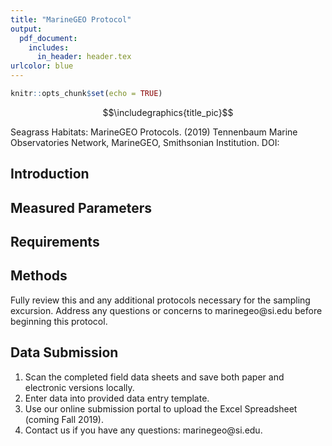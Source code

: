 ```yaml
---
title: "MarineGEO Protocol"
output:
  pdf_document:
    includes:
      in_header: header.tex
urlcolor: blue
---
```


```r
knitr::opts_chunk$set(echo = TRUE)
```

\noindent\rule{\textwidth}{0.4pt}

$$\includegraphics{title_pic}$$


\underline{How to cite this work:} Seagrass Habitats: MarineGEO Protocols. (2019) Tennenbaum Marine Observatories Network, MarineGEO, Smithsonian Institution. DOI:

\vspace*{\fill}
\begin{center}
\includegraphics[height=1.5cm, width=4.8cm]{smithsonian}\\
marinegeo@si.edu
\end{center}

\thispagestyle{empty}
\clearpage
\pagenumbering{arabic}

\noindent\rule{\textwidth}{0.4pt} 

## Introduction

\noindent\rule{\textwidth}{0.4pt}

## Measured Parameters

\noindent\rule{\textwidth}{0.4pt}

## Requirements

\underline{Survey Design:}

\renewcommand{\labelitemi}{$\square$}
\setlength{\parskip}{0.1em}
\begin{itemize}
  \item first item
  \item second item
\end{itemize}
\vspace{\baselineskip}

\underline{Fieldwork:}

\renewcommand{\labelitemi}{$\square$}
\setlength{\parskip}{0.1em}
\begin{itemize}
  \item first item
  \item second item
\end{itemize}
\vspace{\baselineskip}

\underline{Post-Processing:}

\renewcommand{\labelitemi}{$\square$}
\setlength{\parskip}{0.1em}
\begin{itemize}
  \item first item
  \item second item
\end{itemize}
\vspace{\baselineskip}

\noindent\rule{\textwidth}{0.4pt}

## Methods

Fully review this and any additional protocols necessary for the sampling excursion. Address any questions or concerns to marinegeo@si.edu before beginning this protocol.
\vspace{\baselineskip}

\underline{Preparation:}

\vspace{\baselineskip}
\underline{Fieldwork:}

\vspace{\baselineskip}
\underline{Post-Processing:}

\noindent\rule{\textwidth}{0.4pt}

## Data Submission

1. Scan the completed field data sheets and save both paper and electronic versions locally.
2. Enter data into provided data entry template.
3. Use our online submission portal to upload the Excel Spreadsheet (coming Fall 2019). 
4. Contact us if you have any questions: marinegeo@si.edu.

